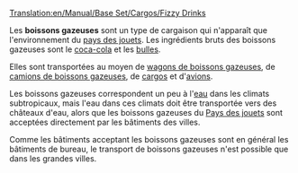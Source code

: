 [[Translation:en/Manual/Base Set/Cargos/Fizzy Drinks]]

{{fr/Manual/Base Set/Cargos/Cargaison|nom=Boisson gazeuse
|image=en/Manual/Base Set/Cargos/FizzyDrinks.png
|produit=[[fr/Manual/Base Set/Industries/Usine de boisson gazeuse|Usine de boissons gazeuses]]
|accepté=[[fr/Manual/Ville|Ville]]
}}

Les '''boissons gazeuses''' sont un type de cargaison qui n'apparaît que l'environnement du [[fr/Manual/Climat#pays-des-jouets|pays des jouets]]. Les ingrédients bruts des boissons gazeuses sont le [[fr/Manual/Base Set/Cargos/Coca-Cola|coca-cola]] et les [[fr/Manual/Base Set/Cargos/Bulles|bulles]].

Elles sont transportées au moyen de [[fr/Manual/Base Set/Trains/Wagon de boissons gazeuses|wagons de boissons gazeuses]], de [[fr/Manual/Base Set/Road Vehicles/Camion de boissons gazeuses|camions de boissons gazeuses]], de [[fr/Manual/Bateaux|cargos]] et d'[[fr/Manual/Avions|avions]].

Les boissons gazeuses correspondent un peu à l'[[fr/Manual/Base Set/Cargos/Eau|eau]] dans les climats subtropicaux, mais l'eau dans ces climats doit être transportée vers des châteaux d'eau, alors que les boissons gazeuses du [[fr/Manual/Climat#pays-des-jouets|Pays des jouets]] sont acceptées directement par les bâtiments des villes.

Comme les bâtiments acceptant les boissons gazeuses sont en général les bâtiments de bureau, le transport de boissons gazeuses n'est possible que dans les grandes villes.